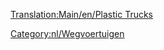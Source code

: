 [[Translation:Main/en/Plastic Trucks]]
{{nl/Wegvoertuig|name     = MightyMover Plastictruck
  |img      = MightyMover_plastic.png
  |price    = £4.798 (€ 9.596)
  |speed    = 48 km/h
  |annual   = £421 (€ 842)
  |designed = 1935
  |life     = 15
  |capacity = 17.000 liter plastic
}}
{{nl/Wegvoertuig|name     = Powernaught Plastictruck
  |img      = Powernaught_plastic.png
  |price    = £6.029 (€ 12.058)
  |speed    = 88 km/h
  |annual   = £787 (€ 1.574)
  |designed = 1977
  |life     = 15
  |capacity = 19.000 liter plastic
}}
{{nl/Wegvoertuig|name     = Wizzowow Plastictruck
  |img      = Wizzowow_plastic.png
  |price    = £6.439 (€ 12.878)
  |speed    = 112 km/h
  |annual   = £1.125 (€ 2.250)
  |designed = 2011
  |life     = 15
  |capacity = 22.000 liter plastic
}}


[[Category:nl/Wegvoertuigen]]
